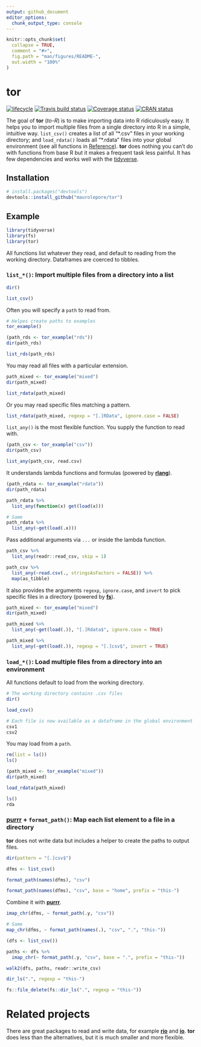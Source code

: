 ```yaml
---
output: github_document
editor_options: 
  chunk_output_type: console
---
```


<!-- README.md is generated from README.Rmd. Please edit that file -->

```r
knitr::opts_chunk$set(
  collapse = TRUE,
  comment = "#>",
  fig.path = "man/figures/README-",
  out.width = "100%"
)
```

# tor

[![lifecycle](https://img.shields.io/badge/lifecycle-experimental-orange.svg)](https://www.tidyverse.org/lifecycle/#experimental)
[![Travis build status](https://travis-ci.org/maurolepore/tor.svg?branch=master)](https://travis-ci.org/maurolepore/tor)
[![Coverage status](https://coveralls.io/repos/github/maurolepore/tor/badge.svg)](https://coveralls.io/r/maurolepore/tor?branch=master)
[![CRAN status](https://www.r-pkg.org/badges/version/tor)](https://cran.r-project.org/package=tor)

The goal of __tor__ (_to-R_) is to make importing data into R ridiculously easy. It helps you to import multiple files from a single directory into R in a simple, intuitive way. `list_csv()` creates a list of all "\*.csv" files in your working directory; and `load_rdata()` loads all "\*.rdata" files into your global environment (see all functions in [Reference](https://maurolepore.github.io/tor/reference/index.html)). __tor__ does nothing you can't do with functions from base R but it makes a frequent task less painful. It has few dependencies and works well with the [tidyverse](https://www.tidyverse.org/). 

## Installation

``` r
# install.packages("devtools")
devtools::install_github("maurolepore/tor")
```

## Example

```r
library(tidyverse)
library(fs)
library(tor)
```

All functions list whatever they read, and default to reading from the working directory. Dataframes are coerced to tibbles.

### `list_*()`: Import multiple files from a directory into a list

```r
dir()

list_csv()
```

Often you will specify a `path` to read from.

```r
# Helpes create paths to examples
tor_example()

(path_rds <- tor_example("rds"))
dir(path_rds)

list_rds(path_rds)
```

You may read all files with a particular extension.

```r
path_mixed <- tor_example("mixed")
dir(path_mixed)

list_rdata(path_mixed)
```

Or you may read specific files matching a pattern.

```r
list_rdata(path_mixed, regexp = "[.]RData", ignore.case = FALSE)
```

`list_any()` is the most flexible function. You supply the function to read with.

```r
(path_csv <- tor_example("csv"))
dir(path_csv)

list_any(path_csv, read.csv)
```

It understands lambda functions and formulas (powered by [__rlang__](https://rlang.r-lib.org/)).

```r
(path_rdata <- tor_example("rdata"))
dir(path_rdata)

path_rdata %>% 
  list_any(function(x) get(load(x)))

# Same
path_rdata %>% 
  list_any(~get(load(.x)))
```

Pass additional arguments via `...` or inside the lambda function.

```r
path_csv %>% 
  list_any(readr::read_csv, skip = 1)

path_csv %>% 
  list_any(~read.csv(., stringsAsFactors = FALSE)) %>% 
  map(as_tibble)
```

It also provides the arguments `regexp`, `ignore.case`, and `invert` to pick specific files in a directory (powered by [__fs__](https://fs.r-lib.org/)).

```r
path_mixed <- tor_example("mixed")
dir(path_mixed)

path_mixed %>% 
  list_any(~get(load(.)), "[.]Rdata$", ignore.case = TRUE)

path_mixed %>% 
  list_any(~get(load(.)), regexp = "[.]csv$", invert = TRUE)
```

### `load_*()`: Load multiple files from a directory into an environment

All functions default to load from the working directory.

```r
# The working directory contains .csv files
dir()

load_csv()

# Each file is now available as a dataframe in the global environment
csv1
csv2
```

You may load from a `path`.

```r
rm(list = ls())
ls()

(path_mixed <- tor_example("mixed"))
dir(path_mixed)

load_rdata(path_mixed)

ls()
rda
```

### [__purrr__](https://purrr.tidyverse.org/) + `format_path()`: Map each list element to a file in a directory

__tor__ does not write data but includes a helper to create the paths to output files.

```r
dir(pattern = "[.]csv$")

dfms <- list_csv()

format_path(names(dfms), "csv")

format_path(names(dfms), "csv", base = "home", prefix = "this-")
```

Combine it with [__purrr__](https://purrr.tidyverse.org/).

```r
imap_chr(dfms, ~ format_path(.y, "csv"))

# Same
map_chr(dfms, ~ format_path(names(.), "csv", ".", "this-"))

(dfs <- list_csv())

paths <- dfs %>% 
  imap_chr(~ format_path(.y, "csv", base = ".", prefix = "this-"))

walk2(dfs, paths, readr::write_csv)

dir_ls(".", regexp = "this-")
```

```r
fs::file_delete(fs::dir_ls(".", regexp = "this-"))
```

# Related projects

There are great packages to read and write data, for example [__rio__](https://CRAN.R-project.org/package=rio) and [__io__](https://CRAN.R-project.org/package=io). __tor__ does less than the alternatives, but it is much smaller and more flexible.

